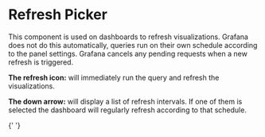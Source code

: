 
<Meta title="MDX|RefreshPicker" component={RefreshPicker} />

# Refresh Picker

This component is used on dashboards to refresh visualizations. Grafana does not do this automatically, queries run on their own schedule according to the panel settings. Grafana cancels any pending requests when a new refresh is triggered.

**The refresh icon:** will immediately run the query and refresh the visualizations.

**The down arrow:** will display a list of refresh intervals. If one of them is selected the dashboard will regularly refresh according to that schedule.

<Preview>
  <RefreshPicker tooltip="Run query" /> <RefreshPicker text="Run query" tooltip="Run query" />{' '}
  <RefreshPicker text="Run query" isLoading={true} tooltip="Run query" value="1h" />
</Preview>
<Props of={RefreshPicker} />
